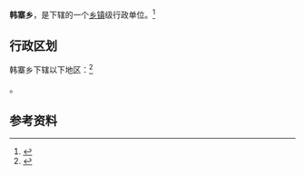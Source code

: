 {{中国乡级行政区|41/17/22/211/000}}

'''韩寨乡'''，是{{PRC admin/fullname|41/17/22/211/000|3}}下辖的一个[[乡镇|乡镇]]级行政单位。<ref>{{PRC admin/ref sgc|{{PRC admin/parent|41/17/22/211/000}}}}</ref>

== 行政区划 ==

韩寨乡下辖以下地区：<ref>{{PRC admin/ref sgc|41/17/22/211/000}}</ref>

{{PRC admin/children|41/17/22/211/000}}。

== 参考资料 ==

{{reflist}}

{{行政区划小作品}}
{{PRC admin/navcat|41/17/22/211/000}}